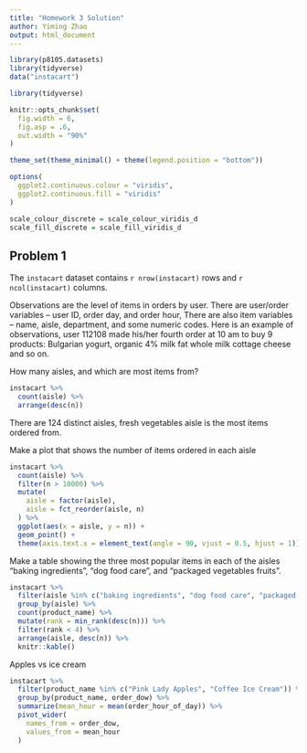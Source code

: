 ```yaml
---
title: "Homework 3 Solution"
author: Yiming Zhao
output: html_document
---
```


```r
library(p8105.datasets)
library(tidyverse)
data("instacart")
```

```r
library(tidyverse)

knitr::opts_chunk$set(
  fig.width = 6,
  fig.asp = .6,
  out.width = "90%"
)

theme_set(theme_minimal() + theme(legend.position = "bottom"))

options(
  ggplot2.continuous.colour = "viridis",
  ggplot2.continuous.fill = "viridis"
)

scale_colour_discrete = scale_colour_viridis_d
scale_fill_discrete = scale_fill_viridis_d
```


## Problem 1

The `instacart` dataset contains `r nrow(instacart)` rows and `r ncol(instacart)` columns.  

Observations are the level of items in orders by user. There are user/order variables -- user ID, order day, 
and order hour, There are also item variables -- name, aisle, department, and some numeric codes.
Here is an example of observations, user 112108 made his/her fourth order at 10 am to buy 9 products: Bulgarian yogurt, organic 4% milk fat whole milk cottage cheese and so on.

How many aisles, and which are most items from?

```r
instacart %>% 
  count(aisle) %>% 
  arrange(desc(n))
```
There are 124 distinct aisles, fresh vegetables aisle is the most items ordered from.

Make a plot that shows the number of items ordered in each aisle

```r
instacart %>% 
  count(aisle) %>% 
  filter(n > 10000) %>% 
  mutate(
    aisle = factor(aisle),
    aisle = fct_reorder(aisle, n)
  ) %>% 
  ggplot(aes(x = aisle, y = n)) +
  geom_point() +
  theme(axis.text.x = element_text(angle = 90, vjust = 0.5, hjust = 1))
```

Make a table showing the three most popular items in each of the aisles “baking ingredients”, “dog food care”, and “packaged vegetables fruits”.

```r
instacart %>% 
  filter(aisle %in% c("baking ingredients", "dog food care", "packaged vegetables fruits")) %>% 
  group_by(aisle) %>% 
  count(product_name) %>% 
  mutate(rank = min_rank(desc(n))) %>% 
  filter(rank < 4) %>% 
  arrange(aisle, desc(n)) %>% 
  knitr::kable()
``` 

Apples vs ice cream

```r
instacart %>% 
  filter(product_name %in% c("Pink Lady Apples", "Coffee Ice Cream")) %>% 
  group_by(product_name, order_dow) %>% 
  summarize(mean_hour = mean(order_hour_of_day)) %>% 
  pivot_wider(
    names_from = order_dow,
    values_from = mean_hour
  )
```

